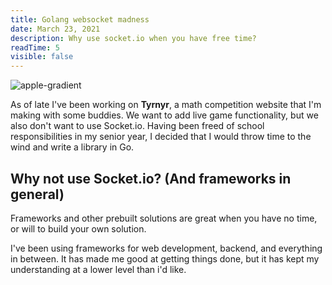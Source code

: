 ```yaml
---
title: Golang websocket madness
date: March 23, 2021
description: Why use socket.io when you have free time?
readTime: 5
visible: false
---
```


![apple-gradient](/static/images/generic-gradient.png)

As of late I've been working on **Tyrnyr**, a math competition website that I'm making with some buddies. We want to add live game functionality, but we also
don't want to use Socket.io. Having been freed of school responsibilities in my senior year, I decided that I would throw time to the wind and write a library
in Go.

## Why not use Socket.io? (And frameworks in general)

Frameworks and other prebuilt solutions are great when you have no time, or will to build your own solution.

I've been using frameworks for web development, backend, and everything in between. It has made me good at getting things done, but it has kept my understanding
at a lower level than i'd like.